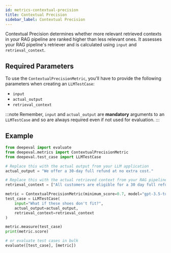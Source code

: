 ```yaml
---
id: metrics-contextual-precision
title: Contextual Precision
sidebar_label: Contextual Precision
---
```


Contextual Precision determines whether more relevant retrieved contexts in your RAG pipeline are ranked higher than less relevant ones. It assesses your RAG pipeline's retriever and is calculated using `input` and `retrieval_context`.

## Required Parameters

To use the `ContextualPrecisionMetric`, you'll have to provide the following parameters when creating an `LLMTestCase`:

- `input`
- `actual_output`
- `retrieval_context`

:::note
Remember, `input` and `actual_output` are **mandatory** arguments to an `LLMTestCase` and so are always required even if not used for evaluation.
:::

## Example

```python
from deepeval import evaluate
from deepeval.metrics import ContextualPrecisionMetric
from deepeval.test_case import LLMTestCase

# Replace this with the actual output from your LLM application
actual_output = "We offer a 30-day full refund at no extra cost."

# Replace this with the actual retrieved context from your RAG pipeline
retrieval_context = ["All customers are eligible for a 30 day full refund at no extra cost."]

metric = ContextualPrecisionMetric(minimum_score=0.7, model="gpt-3.5-turbo")
test_case = LLMTestCase(
    input="What if these shoes don't fit?",
    actual_output=actual_output,
    retrieval_context=retrieval_context
)

metric.measure(test_case)
print(metric.score)

# or evaluate test cases in bulk
evaluate([test_case], [metric])
```
